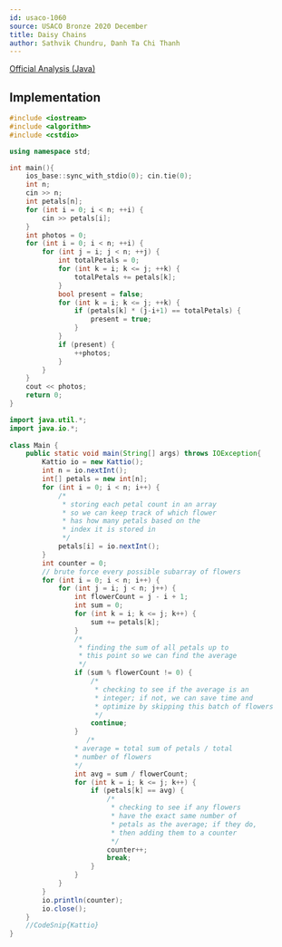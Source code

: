 ```yaml
---
id: usaco-1060
source: USACO Bronze 2020 December
title: Daisy Chains
author: Sathvik Chundru, Danh Ta Chi Thanh
---
```


[Official Analysis (Java)](http://www.usaco.org/current/data/sol_prob2_bronze_dec20.html)

<LanguageSection>

<CPPSection>

## Implementation

```cpp
#include <iostream>
#include <algorithm>
#include <cstdio>

using namespace std;

int main(){
	ios_base::sync_with_stdio(0); cin.tie(0);
	int n;
	cin >> n;
	int petals[n];
	for (int i = 0; i < n; ++i) {
		cin >> petals[i];
	}
	int photos = 0;
	for (int i = 0; i < n; ++i) {
		for (int j = i; j < n; ++j) {
			int totalPetals = 0;
			for (int k = i; k <= j; ++k) {
				totalPetals += petals[k];
			}
			bool present = false;
			for (int k = i; k <= j; ++k) {
				if (petals[k] * (j-i+1) == totalPetals) {
					present = true;
				}
			}
			if (present) {
				++photos;
			}
		}
	}
	cout << photos;
	return 0;
}

```

</CPPSection>
	
<JavaSection>
	
```java
import java.util.*;
import java.io.*;
	
class Main {
	public static void main(String[] args) throws IOException{
		Kattio io = new Kattio();
		int n = io.nextInt();
		int[] petals = new int[n];
		for (int i = 0; i < n; i++) {
			/* 
			 * storing each petal count in an array
			 * so we can keep track of which flower
			 * has how many petals based on the 
			 * index it is stored in
			 */
			petals[i] = io.nextInt();
		}
		int counter = 0;
		// brute force every possible subarray of flowers
		for (int i = 0; i < n; i++) {
			for (int j = i; j < n; j++) {
				int flowerCount = j - i + 1;
				int sum = 0;
				for (int k = i; k <= j; k++) {
					sum += petals[k];
				}
				/*
				 * finding the sum of all petals up to 
				 * this point so we can find the average 
				 */
				if (sum % flowerCount != 0) {
					/*
					 * checking to see if the average is an
					 * integer; if not, we can save time and
					 * optimize by skipping this batch of flowers
					 */
					continue;
				}
			       /*
				* average = total sum of petals / total 
				* number of flowers
				*/
				int avg = sum / flowerCount;
				for (int k = i; k <= j; k++) {
					if (petals[k] == avg) {
						/*
						 * checking to see if any flowers 
						 * have the exact same number of 
						 * petals as the average; if they do, 
						 * then adding them to a counter
						 */
						counter++;
						break;
					}
				}
			}
		}				      
		io.println(counter);
		io.close();
	}
	//CodeSnip{Kattio}			 
}

```
				 
</JavaSection>

</LanguageSection>
